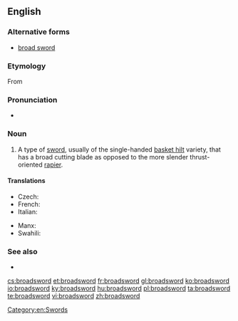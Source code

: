 ==English==

===Alternative forms===
* [[broad sword]]

===Etymology===
From {{compound|broad|sword}}

===Pronunciation===
* {{a|UK}} {{IPA|/ˈbɹɔːd.sɔːd/}}

===Noun===
{{en-noun}}

# A type of [[sword]], usually of the single-handed [[basket hilt]] variety, that has a broad cutting blade as opposed to the more slender thrust-oriented [[rapier]].

====Translations====
{{trans-top|a longsword with a broad cutting blade}}
* Czech: {{t|cs|široký meč|m}}
* French: {{t+|fr|estramaçon|m}}
* Italian: {{t|it|spadone|m}}
{{trans-mid}}
* Manx: {{t|gv|cliwe daa laue|m}}
* Swahili: {{t|sw|upanga mpana}}
{{trans-bottom}}

===See also===
* {{l|en|falchion}}

[[Category:en:Swords]]

[[cs:broadsword]]
[[et:broadsword]]
[[fr:broadsword]]
[[gl:broadsword]]
[[ko:broadsword]]
[[io:broadsword]]
[[ky:broadsword]]
[[hu:broadsword]]
[[pl:broadsword]]
[[ta:broadsword]]
[[te:broadsword]]
[[vi:broadsword]]
[[zh:broadsword]]